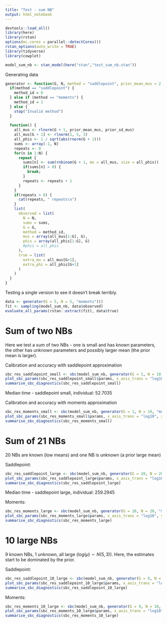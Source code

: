 ```yaml
---
title: "Test - sum NB"
output: html_notebook
---
```



```r
devtools::load_all()
library(here)
library(rstan)
options(mc.cores = parallel::detectCores())
rstan_options(auto_write = TRUE)
library(tidyverse)
library(cowplot)

```

```r
model_sum_nb <- stan_model(here("stan","test_sum_nb.stan"))
```

Generating data

```r
generator <- function(G, N, method = "saddlepoint", prior_mean_mus = 2, prior_sd_mus = 1) {
  if(method == "saddlepoint") {
    method_id = 0
  } else if (method == "moments") {
    method_id = 1
  } else {
    stop("Invalid method")
  }
  
  function() {
    all_mus <- rlnorm(G + 1, prior_mean_mus, prior_sd_mus)
    all_mus[G + 1] <- rlnorm(1, 5, 3)
    all_phis <- 1 / sqrt(abs(rnorm(G + 1)))
    sums <- array(-1, N)
    repeats <- 0
    for(n in 1:N) {
      repeat {
        sums[n] <- sum(rnbinom(G + 1, mu = all_mus, size = all_phis))
        if(sums[n] > 0) {
          break;
        } 
        repeats <- repeats + 1
      }
    }
    if(repeats > 0) {
      cat(repeats, " repeats\n")
    }
    list(
      observed = list(
        N = N,
        sums = sums,
        G = G,
        method = method_id,
        mus = array(all_mus[1:G], G),
        phis = array(all_phis[1:G], G)
        #phis = all_phis
      ),
      true = list(
        extra_mu = all_mus[G+1],
        extra_phi = all_phis[G+1]
      )
    )
  }
}
```

Testing a single version to see it doesn't break terribly.

```r
data <- generator(G = 5, N = 5, "moments")()
fit <- sampling(model_sum_nb, data$observed)
evaluate_all_params(rstan::extract(fit), data$true)
```

# Sum of two NBs

Here we test a sum of two NBs - one is small and has known parameters, the other has unknown parameters and possibly larger mean (the prior mean is larger).

Calibration and accuracy with saddlepoint approximation

```r
sbc_res_saddlepoint_small <- sbc(model_sum_nb, generator(G = 1, N = 10, "saddlepoint"), N_steps = 100, control = list(adapt_delta = 0.95))
plot_sbc_params(sbc_res_saddlepoint_small$params, x_axis_trans = "log10", y_axis_trans = "log10")
summarise_sbc_diagnostics(sbc_res_saddlepoint_small)

```

Median time - saddlepoint small, individual: 52.7035

Calibration and accuracy with moments approximation

```r
sbc_res_moments_small <- sbc(model_sum_nb, generator(G = 1, N = 10, "moments"), N_steps = 100, control = list(adapt_delta = 0.95))
plot_sbc_params(sbc_res_moments_small$params, x_axis_trans = "log10", y_axis_trans = "log10")
summarise_sbc_diagnostics(sbc_res_moments_small)

```

# Sum of 21 NBs

20 NBs are known (low means) and one NB is unknown (a prior large mean)

Saddlepoint:

```r
sbc_res_saddlepoint_large <- sbc(model_sum_nb, generator(G = 20, N = 20, "saddlepoint"), N_steps = 100, control = list(adapt_delta = 0.95))
plot_sbc_params(sbc_res_saddlepoint_large$params, x_axis_trans = "log10", y_axis_trans = "log10")
summarise_sbc_diagnostics(sbc_res_saddlepoint_large)

```

Median time - saddlepoint large, individual: 259.2945

Moments:

```r
sbc_res_moments_large <- sbc(model_sum_nb, generator(G = 20, N = 20, "moments"), N_steps = 100, control = list(adapt_delta = 0.95))
plot_sbc_params(sbc_res_moments_large$params, x_axis_trans = "log10", y_axis_trans = "log10", plot_stat = "mean")
summarise_sbc_diagnostics(sbc_res_moments_large)

```

# 10 large NBs

9 known NBs, 1 unknown, all large ($log(\mu) \sim N(5,3)$). Here, the estimates start to be dominated by the prior.

Saddlepoint:
```r
sbc_res_saddlepoint_10_large <- sbc(model_sum_nb, generator(G = 9, N = 10, "saddlepoint", prior_mean_mus = 5, prior_sd_mus = 3), N_steps = 100, control = list(adapt_delta = 0.95))
plot_sbc_params(sbc_res_saddlepoint_10_large$params, x_axis_trans = "log10", y_axis_trans = "log10")
summarise_sbc_diagnostics(sbc_res_saddlepoint_10_large)
```


Moments:
```r
sbc_res_moments_10_large <- sbc(model_sum_nb, generator(G = 9, N = 10, "moments", prior_mean_mus = 5, prior_sd_mus = 3), N_steps = 100, control = list(adapt_delta = 0.95))
plot_sbc_params(sbc_res_moments_10_large$params, x_axis_trans = "log10", y_axis_trans = "log10")
summarise_sbc_diagnostics(sbc_res_moments_10_large)
```
